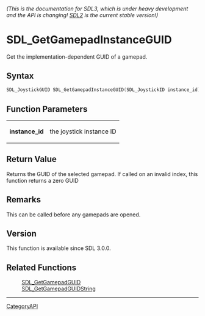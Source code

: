 ====== (This is the documentation for SDL3, which is under heavy development and the API is changing! [https://wiki.libsdl.org/ SDL2] is the current stable version!) ======
= SDL_GetGamepadInstanceGUID =

Get the implementation-dependent GUID of a gamepad.

== Syntax ==

<syntaxhighlight lang='c'>
SDL_JoystickGUID SDL_GetGamepadInstanceGUID(SDL_JoystickID instance_id);
</syntaxhighlight>

== Function Parameters ==

{|
|'''instance_id'''
|the joystick instance ID
|}

== Return Value ==

Returns the GUID of the selected gamepad. If called on an invalid index,
this function returns a zero GUID

== Remarks ==

This can be called before any gamepads are opened.

== Version ==

This function is available since SDL 3.0.0.

== Related Functions ==

:[[SDL_GetGamepadGUID]]
:[[SDL_GetGamepadGUIDString]]

----
[[CategoryAPI]]


